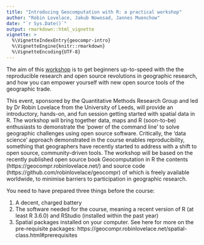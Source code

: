 ```yaml
---
title: "Introducing Geocomputation with R: a practical workshop"
author: "Robin Lovelace, Jakub Nowosad, Jannes Muenchow"
date: "`r Sys.Date()`"
output: rmarkdown::html_vignette
vignette: >
  %\VignetteIndexEntry{geocompr-intro}
  %\VignetteEngine{knitr::rmarkdown}
  %\VignetteEncoding{UTF-8}
---
```


The aim of this [workshop](http://conference.rgs.org/AC2019/b9dba158-90b4-4740-9737-fd108ca91215) is to get beginners up-to-speed with the the reproducible research and open source revolutions in geographic research, and how you can empower yourself with new open source tools of the geographic trade.

This event, sponsored by the Quantitative Methods Research Group and led by Dr Robin Lovelace from the University of Leeds, will provide an introductory, hands-on, and fun session getting started with spatial data in R.
The workshop will bring together data, maps and R (soon-to-be) enthusiasts to demonstrate the 'power of the command line' to solve geographic challenges using open source software.
Critically, the 'data science' approach demonstrated in the course enables reproducibility, something that geographers have recently started to address with a shift to open source, community-driven tools.
The workshop will be based on the recently published open source book Geocomputation in R the contents (https://geocompr.robinlovelace.net/) and source code (https://github.com/robinlovelace/geocompr) of which is freely available worldwide, to minimise barriers to participation in geographic research.


You need to have prepared three things before the course: 

1) A decent, charged battery
2) The software needed for the course, meaning a recent version of R (at least R 3.6.0) and RStudio (installed within the past year)
3) Spatial packages installed on your computer. See here for more on the pre-requisite packages: https://geocompr.robinlovelace.net/spatial-class.html#prerequisites


